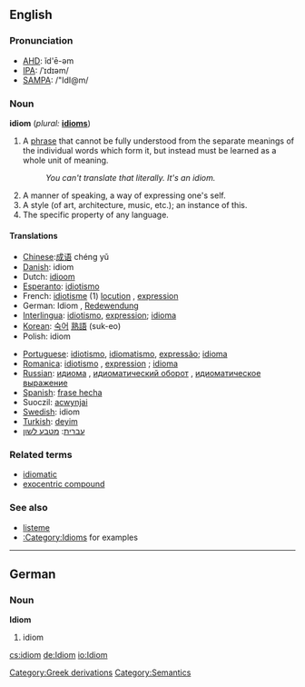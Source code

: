 {{wikipedia}}
==English==

===Pronunciation===
*[[w:AHD|AHD]]: ĭd'ē-əm
*[[w:IPA|IPA]]: /ˈɪdɪəm/
*[[w:SAMPA|SAMPA]]: /"IdI@m/

===Noun===
'''idiom'''  (''plural:'' '''[[idioms]]''')
# A [[phrase]] that cannot be fully understood from the separate meanings of the individual words which form it, but instead must be learned as a whole unit of meaning.
#: ''You can't translate that literally.  It's an idiom.''
# A manner of speaking, a way of expressing one's self.
# A style (of art, architecture, music, etc.); an instance of this.
# The specific property of any language.

====Translations====
{{top}}
*[[Chinese]]:[[成语]] chéng yǔ
*[[Danish]]: idiom
*Dutch: [[idioom]] {{n}}
*[[Esperanto]]: [[idiotismo]]
*French: [[idiotisme]] (1) [[locution]] {{f}}, [[expression]] {{f}}
*German: Idiom {{n}}, [[Redewendung]] {{f}}
*[[Interlingua]]: [[idiotismo]], [[expression]]; [[idioma]]
*[[Korean]]: [[숙어]] [[熟語]] (suk-eo)
*Polish: idiom
{{mid}}
*[[Portuguese]]: [[idiotismo]], [[idiomatismo]], [[expressão]]; [[idioma]]
*[[Romanica]]: [[idiotismo]] {{m}}, [[expression]] {{f}}; [[idioma]] {{f}}
*[[Russian]]: [[идиома]] {{f}}, [[идиоматический оборот]] {{m}}, [[идиоматическое выражение]] {{n}}
*[[Spanish]]: [[frase hecha]] <!-- is frase hecha a frase hecha? :) -->
*Suoczil: [[acwynjai]]
*[[Swedish]]: idiom
*[[Turkish]]: [[deyim]]
*[[עברית]]: [[מטבע לשון]]
{{bottom}}

===Related terms===
*[[idiomatic]]
*[[exocentric compound]]

===See also===
*[[listeme]]
*[[:Category:Idioms]] for examples

----

==German==
===Noun===
'''Idiom''' {{n}}

#idiom

[[Category:Greek derivations]]
[[Category:Semantics]]

[[cs:idiom]]
[[de:Idiom]]
[[io:Idiom]]
